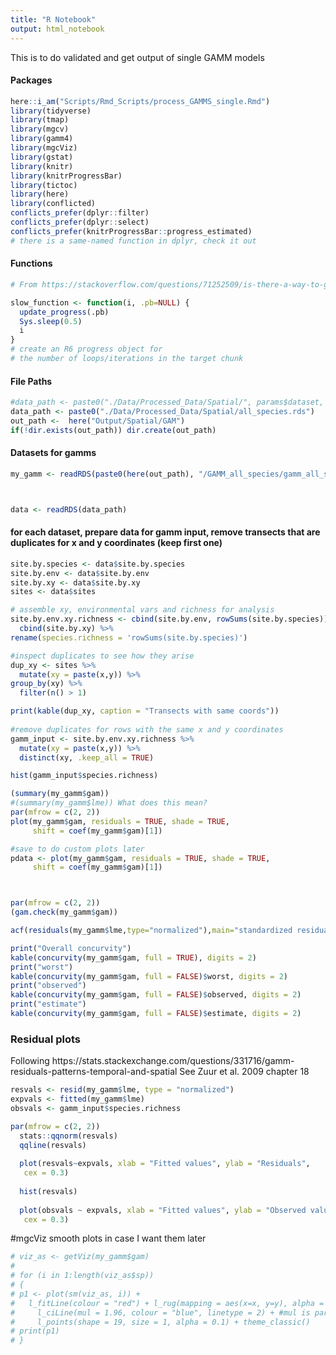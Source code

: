 ```yaml
---
title: "R Notebook"
output: html_notebook
---
```


This is to do validated and get output of single GAMM models

#### Packages
```r
here::i_am("Scripts/Rmd_Scripts/process_GAMMS_single.Rmd")
library(tidyverse)
library(tmap)
library(mgcv)
library(gamm4)
library(mgcViz)
library(gstat)
library(knitr)
library(knitrProgressBar)
library(tictoc)
library(here)
library(conflicted)
conflicts_prefer(dplyr::filter)
conflicts_prefer(dplyr::select)
conflicts_prefer(knitrProgressBar::progress_estimated)
# there is a same-named function in dplyr, check it out
```
#### Functions
```r
# From https://stackoverflow.com/questions/71252509/is-there-a-way-to-get-progress-information-whan-a-chunk-is-running-in-rmarkdown

slow_function <- function(i, .pb=NULL) {  
  update_progress(.pb)  
  Sys.sleep(0.5)  
  i  
}
# create an R6 progress object for
# the number of loops/iterations in the target chunk
```

#### File Paths
```r

#data_path <- paste0("./Data/Processed_Data/Spatial/", params$dataset, ".rds")
data_path <- paste0("./Data/Processed_Data/Spatial/all_species.rds")
out_path <-  here("Output/Spatial/GAM")
if(!dir.exists(out_path)) dir.create(out_path)
```

#### Datasets for gamms
```r
my_gamm <- readRDS(paste0(here(out_path), "/GAMM_all_species/gamm_all_species_exp_gaus2.rds"))



data <- readRDS(data_path)
```


#### for each dataset, prepare data for gamm input, remove transects that are duplicates for x and y coordinates (keep first one)
```r
site.by.species <- data$site.by.species
site.by.env <- data$site.by.env
site.by.xy <- data$site.by.xy
sites <- data$sites

# assemble xy, environmental vars and richness for analysis
site.by.env.xy.richness <- cbind(site.by.env, rowSums(site.by.species)) %>%
  cbind(site.by.xy) %>%
rename(species.richness = 'rowSums(site.by.species)')

#inspect duplicates to see how they arise
dup_xy <- sites %>%
  mutate(xy = paste(x,y)) %>%
group_by(xy) %>% 
  filter(n() > 1)

print(kable(dup_xy, caption = "Transects with same coords"))
  
#remove duplicates for rows with the same x and y coordinates
gamm_input <- site.by.env.xy.richness %>%
  mutate(xy = paste(x,y)) %>%
  distinct(xy, .keep_all = TRUE)

hist(gamm_input$species.richness)
```



```r
(summary(my_gamm$gam))
#(summary(my_gamm$lme)) What does this mean?
par(mfrow = c(2, 2))
plot(my_gamm$gam, residuals = TRUE, shade = TRUE, 
     shift = coef(my_gamm$gam)[1])

#save to do custom plots later
pdata <- plot(my_gamm$gam, residuals = TRUE, shade = TRUE, 
     shift = coef(my_gamm$gam)[1])



par(mfrow = c(2, 2))
(gam.check(my_gamm$gam))

acf(residuals(my_gamm$lme,type="normalized"),main="standardized residual ACF")

print("Overall concurvity")
kable(concurvity(my_gamm$gam, full = TRUE), digits = 2)
print("worst")
kable(concurvity(my_gamm$gam, full = FALSE)$worst, digits = 2)
print("observed")
kable(concurvity(my_gamm$gam, full = FALSE)$observed, digits = 2)
print("estimate")
kable(concurvity(my_gamm$gam, full = FALSE)$estimate, digits = 2)
```
### Residual plots 
Following https://stats.stackexchange.com/questions/331716/gamm-residuals-patterns-temporal-and-spatial
See Zuur et al. 2009 chapter 18
```r
resvals <- resid(my_gamm$lme, type = "normalized")
expvals <- fitted(my_gamm$lme)
obsvals <- gamm_input$species.richness

par(mfrow = c(2, 2))
  stats::qqnorm(resvals)
  qqline(resvals)
  
  plot(resvals~expvals, xlab = "Fitted values", ylab = "Residuals",
   cex = 0.3)
  
  hist(resvals)
  
  plot(obsvals ~ expvals, xlab = "Fitted values", ylab = "Observed values",
   cex = 0.3)
```
#mgcViz smooth plots in case I want them later
```r

# viz_as <- getViz(my_gamm$gam)
# 
# for (i in 1:length(viz_as$sp))
# {
# p1 <- plot(sm(viz_as, i)) +
#   l_fitLine(colour = "red") + l_rug(mapping = aes(x=x, y=y), alpha = 0.8) +
#     l_ciLine(mul = 1.96, colour = "blue", linetype = 2) + #mul is parameter to multiply SE for CL
#     l_points(shape = 19, size = 1, alpha = 0.1) + theme_classic()
# print(p1)
# }

```


